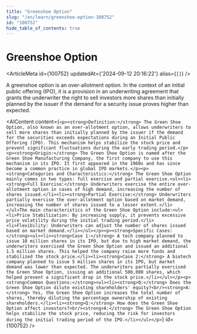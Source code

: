 ```yaml
---
title: "Greenshoe Option"
slug: "/en/learn/greenshoe-option-100752"
id: "100752"
hide_table_of_contents: true
---
```



# Greenshoe Option

<ArticleMeta id={100752} updatedAt={'2024-09-12 20:16:22'} alias={`[]`} />
<div className='border-solid border-b border-t-0 my-4 border-[var(--ifm-color-gray-300)]' />

A greenshoe option is an over-allotment option. In the context of an initial public offering (IPO), it is a provision in an underwriting agreement that grants the underwriter the right to sell investors more shares than initially planned by the issuer if the demand for a security issue proves higher than expected.

<AIContent content={`<p><strong>Definition:</strong> The Green Shoe Option, also known as an over-allotment option, allows underwriters to sell more shares than initially planned by the issuer if the demand for the securities exceeds expectations during an Initial Public Offering (IPO). This mechanism helps stabilize the stock price and prevent significant fluctuations during the early trading period.</p><p><strong>Origin:</strong> The Green Shoe Option is named after the Green Shoe Manufacturing Company, the first company to use this mechanism in its IPO. It first appeared in the 1960s and has since become a common practice in global IPO markets.</p><p><strong>Categories and Characteristics:</strong> The Green Shoe Option mainly comes in two types: full exercise and partial exercise.<ul><li><strong>Full Exercise:</strong> Underwriters exercise the entire over-allotment option in cases of high demand, increasing the number of shares issued.</li><li><strong>Partial Exercise:</strong> Underwriters partially exercise the over-allotment option based on market demand, increasing the number of shares issued to a lesser extent.</li></ul>The main characteristics of the Green Shoe Option include:<ul><li>Price Stabilization: By increasing supply, it prevents excessive price volatility during the initial trading period.</li><li>Flexibility: Underwriters can adjust the number of shares issued based on market demand.</li></ul></p><p><strong>Specific Cases:</strong><ul><li><strong>Case 1:</strong> A tech company planned to issue 10 million shares in its IPO, but due to high market demand, the underwriters exercised the Green Shoe Option and issued an additional 1.5 million shares. This helped the company raise more funds and stabilized the stock price.</li><li><strong>Case 2:</strong> A biotech company planned to issue 5 million shares in its IPO, but market demand was lower than expected. The underwriters partially exercised the Green Shoe Option, issuing an additional 500,000 shares, which helped prevent a significant drop in the stock price.</li></ul></p><p><strong>Common Questions:</strong><ul><li><strong>Q:</strong> Does the Green Shoe Option dilute existing shareholders' equity?<br/><strong>A:</strong> Yes, the Green Shoe Option increases the total number of shares, thereby diluting the percentage ownership of existing shareholders.</li><li><strong>Q:</strong> How does the Green Shoe Option affect investors?<br/><strong>A:</strong> The Green Shoe Option helps stabilize the stock price, reducing the risk for investors during the initial trading period of the IPO.</li></ul></p>`} id={100752} />
